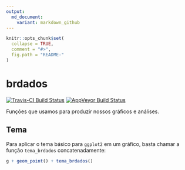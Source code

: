 ```yaml
---
output:
  md_document:
    variant: markdown_github
---
```


<!-- README.md is generated from README.Rmd. Please edit that file -->

```r
knitr::opts_chunk$set(
  collapse = TRUE,
  comment = "#>",
  fig.path = "README-"
)
```

# brdados

[![Travis-CI Build Status](https://travis-ci.org/brdados/brdados.svg?branch=master)](https://travis-ci.org/brdados/brdados)
[![AppVeyor Build Status](https://ci.appveyor.com/api/projects/status/github/brdados/brdados?branch=master&svg=true)](https://ci.appveyor.com/project/brdados/brdados)

Funções que usamos para produzir nossos gráficos e análises.

## Tema

Para aplicar o tema básico para `ggplot2` em um gráfico, basta chamar a função `tema_brdados` concatenadamente:

```r
g + geom_point() + tema_brdados()
```

